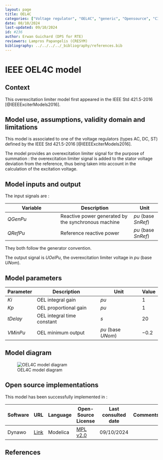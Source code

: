 ```yaml
---
layout: page
title: OEL4C
categories: ["Voltage regulator", "OEL4C", "generic", "Opensource", "CIM model", "RMS", "phasor", "MRL4", "Single phase", "IEEE", "dynawo", "#236"]
date: 08/10/2024
last-updated: 09/10/2024
id: #236
author: Erwan Guichard (DPS for RTE)
reviewers: Lampros Papangelis (CRESYM)
bibliography: ../../../../_bibliography/references.bib
---
```

# IEEE OEL4C model

## Context

This overexcitation limiter model first appeared in the IEEE Std 421.5-2016 [@IEEEExciterModels2016].

## Model use, assumptions, validity domain and limitations

This model is associated to one of the voltage regulators (types AC, DC, ST) defined by the IEEE Std 421.5-2016 [@IEEEExciterModels2016].

The model provides an overexcitation limiter signal for the purpose of summation : the overexcitation limiter signal is added to the stator voltage deviation from the reference, thus being taken into account in the calculation of the excitation voltage.

## Model inputs and output

The input signals are :

| Variable | Description | Unit |
| -------- | ----------- | ---- |
| $QGenPu$ | Reactive power generated by the synchronous machine | $pu$ (base $SnRef$) |
| $QRefPu$ | Reference reactive power | $pu$ (base $SnRef$) |

They both follow the generator convention.

The output signal is $UOelPu$, the overexcitation limiter voltage in $pu$ (base $UNom$).

## Model parameters

| Parameter | Description | Unit | Value |
| --------- | ----------- | ---- | ----- |
| $Ki$ | OEL integral gain | $pu$ | $1$ |
| $Kp$ | OEL proportional gain | $pu$ | $1$ |
| $tDelay$ | OEL integral time constant | $s$ | $20$ |
| $VMinPu$ | OEL minimum output | $pu$ (base $UNom$) | $-0.2$ |

## Model diagram

![OEL4C model diagram](OEL4C.drawio.svg){#fig-oel4c}

## Open source implementations

This model has been successfully implemented in :

| Software      | URL | Language | Open-Source License | Last consulted date | Comments |
| ------------- | --- | -------- | ------------------- | ------------------- | -------- |
| Dynawo | [Link](https://github.com/dynawo/dynawo) | Modelica | [MPL v2.0](https://www.mozilla.org/en-US/MPL/2.0/)  | 09/10/2024 |  |

## References

::: {#refs}
::: 
